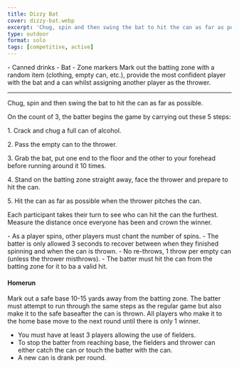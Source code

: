 ```yaml
---
title: Dizzy Bat
cover: dizzy-bat.webp
excerpt: 'Chug, spin and then swing the bat to hit the can as far as possible.'
type: outdoor
format: solo
tags: [competitive, active]
---
```


<GameHero
  cover="/BeerGoggleGames/images/dizzy-bat.webp"
  alt="Dizzy Bat"
/>

<GameSection title="Equipment" icon="/BeerGoggleGames/images/liquor.webp">
-   Canned drinks
-   Bat
-   Zone markers
</GameSection>

<GameSection title="Setup" icon="/BeerGoggleGames/images/settings.webp">
Mark out the batting zone with a random item (clothing, empty can, etc.), provide the most confident player with the bat and a can whilst assigning another player as the thrower.

* * *
</GameSection>

<GameSection title="Aim of the Game" icon="/BeerGoggleGames/images/target.webp">
<p>Chug, spin and then swing the bat to hit the can as far as possible.</p>
</GameSection>

<GameSection title="How to Play" icon="/BeerGoggleGames/images/question.webp">
On the count of 3, the batter begins the game by carrying out these 5 steps:

1\. Crack and chug a full can of alcohol.

2\. Pass the empty can to the thrower.

3\. Grab the bat, put one end to the floor and the other to your forehead before running around it 10 times.

4\. Stand on the batting zone straight away, face the thrower and prepare to hit the can.

5\. Hit the can as far as possible when the thrower pitches the can.

Each participant takes their turn to see who can hit the can the furthest. Measure the distance once everyone has been and crown the winner.
</GameSection>

<GameSection title="Rules" icon="/BeerGoggleGames/images/rules.webp">
-   As a player spins, other players must chant the number of spins.
-   The batter is only allowed 3 seconds to recover between when they finished spinning and when the can is thrown.
-   No re-throws, 1 throw per empty can (unless the thrower misthrows).
-   The batter must hit the can from the batting zone for it to ba a valid hit.
</GameSection>

<GameSection title="Special Edition" icon="/BeerGoggleGames/images/special.webp">

<h4>Homerun</h4>

Mark out a safe base 10-15 yards away from the batting zone. The batter must attempt to run through the same steps as the regular game but also make it to the safe baseafter the can is thrown. All players who make it to the home base move to the next round until there is only 1 winner.

-   You must have at least 3 players allowing the use of fielders.
-   To stop the batter from reaching base, the fielders and thrower can either catch the can or touch the batter with the can.
-   A new can is drank per round.
</GameSection>

<ShareButtons title="Dizzy Bat" />

<FeedbackCard>
</FeedbackCard>
